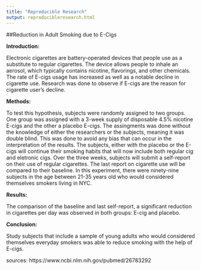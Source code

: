 ```yaml
---
title: "Reproducible Research"
output: reproducibleresearch.html
---
```


##Reduction in Adult Smoking due to E-Cigs

**Introduction:** 

Electronic cigarettes are battery-operated devices that people use as a substitute to regular cigarettes. The device allows people to inhale an aerosol, which typically contains nicotine, flavorings, and other chemicals. The rate of E-cigs usage has increased as well as a notable decline in cigarette use. Research was done to observe if E-cigs are the reason for cigarette user's decline. 

**Methods:**

To test this hypothesis, subjects were randomly assigned to two groups. One group was assigned with a 3-week supply of disposable 4.5% nicotine E-cigs and the other a placebo E-cigs. The assingments was done without the knowledge of either the researchers or the subjects, meaning it was double blind. This was done to avoid any bias that can occur in the interpretation of the results. The subjects, either with the placebo or the E-cigs will continue their smoking habits that will now include both regular cig and eletronic cigs. Over the three weeks, subjects will submit a self-report on their use of regular cigarettes. The last report on cigarette use will be compared to their baseline. In this experiment, there were ninety-nine subjects in the age between 21-35 years old who would considered themselves smokers living in NYC. 

**Results:**

The comparison of the baseline and last  self-report, a significant reduction in cigarettes per day was observed in both groups: E-cig and placebo. 

**Conclusion:**

Study subjects that include a sample of young adults who would considered themselves everyday smokers was able to reduce smoking with the help of E-cigs. 

sources: https://www.ncbi.nlm.nih.gov/pubmed/26783292 


